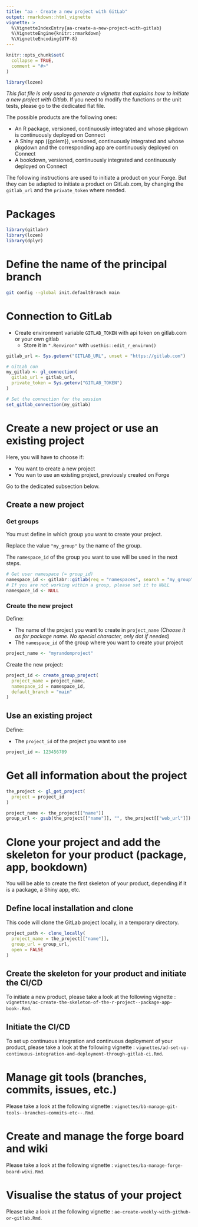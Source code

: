 ```yaml
---
title: "aa - Create a new project with GitLab"
output: rmarkdown::html_vignette
vignette: >
  %\VignetteIndexEntry{aa-create-a-new-project-with-gitlab}
  %\VignetteEngine{knitr::rmarkdown}
  %\VignetteEncoding{UTF-8}
---
```


```r
knitr::opts_chunk$set(
  collapse = TRUE,
  comment = "#>"
)
```

```r
library(lozen)
```

<!-- WARNING - This vignette is generated by {fusen} from /dev/flat_create_new_project_gitlab.Rmd: do not edit by hand -->

*This flat file is only used to generate a vignette that explains how to initiate a new project with Gitlab*. If you need to modify the functions or the unit tests, please go to the dedicated flat file. 

The possible products are the following ones:

- An R package, versioned, continuously integrated and whose pkgdown is continuously deployed on Connect
- A Shiny app ({golem}), versioned, continuously integrated and whose pkgdown and the corresponding app are continuously deployed on Connect
- A bookdown, versioned, continuously integrated and continuously deployed on Connect

The following instructions are used to initiate a product on your Forge. But they can be adapted to initiate a product on GitLab.com, by changing the `gitlab_url` and the `private_token` where needed.


# Packages

```r
library(gitlabr)
library(lozen)
library(dplyr)
```

# Define the name of the principal branch

```bash
git config --global init.defaultBranch main
```

# Connection to GitLab

- Create environment variable `GITLAB_TOKEN` with api token on gitlab.com or your own gitlab
  + Store it in `".Renviron"` with `usethis::edit_r_environ()`


```r
gitlab_url <- Sys.getenv("GITLAB_URL", unset = "https://gitlab.com")

# GitLab con
my_gitlab <- gl_connection(
  gitlab_url = gitlab_url,
  private_token = Sys.getenv("GITLAB_TOKEN")
)

# Set the connection for the session
set_gitlab_connection(my_gitlab)
```

# Create a new project or use an existing project

Here, you will have to choose if: 

- You want to create a new project 
- You wan to use an existing project, previously created on Forge

Go to the dedicated subsection below.


## Create a new project

### Get groups

You must define in which group you want to create your project. 

Replace the value `"my_group"` by the name of the group.

The `namespace_id` of the group you want to use will be used in the next steps.


```r
# Get user namespace (= group_id)
namespace_id <- gitlabr::gitlab(req = "namespaces", search = "my_group")[["id"]]
# If you are not working within a group, please set it to NULL
namespace_id <- NULL
```

### Create the new project

Define:

- The name of the project you want to create in `project_name` *(Choose it as for package name. No special character, only dot if needed)*
- The `namespace_id` of the group where you want to create your project


```r
project_name <- "myrandomproject"
```

Create the new project:


```r
project_id <- create_group_project(
  project_name = project_name,
  namespace_id = namespace_id,
  default_branch = "main"
)
```

## Use an existing project

Define:

- The `project_id` of the project you want to use


```r
project_id <- 123456789
```

# Get all information about the project

```r
the_project <- gl_get_project(
  project = project_id
)

project_name <- the_project[["name"]]
group_url <- gsub(the_project[["name"]], "", the_project[["web_url"]])
```

# Clone your project and add the skeleton for your product (package, app, bookdown)

You will be able to create the first skeleton of your product, depending if it is a package, a Shiny app, etc.


## Define local installation and clone

This code will clone the GitLab project locally, in a temporary directory.


```r
project_path <- clone_locally(
  project_name = the_project[["name"]],
  group_url = group_url,
  open = FALSE
)
```

## Create the skeleton for your product and initiate the CI/CD

   
To initiate a new product, please take a look at the following vignette : `vignettes/ac-create-the-skeleton-of-the-r-project--package-app-book-.Rmd`.


## Initiate the CI/CD

To set up continuous integration and continuous deployment of your product, please take a look at the following vignette : `vignettes/ad-set-up-continuous-integration-and-deployment-through-gitlab-ci.Rmd`.



# Manage git tools (branches, commits, issues, etc.)

Please take a look at the following vignette : `vignettes/bb-manage-git-tools--branches-commits-etc--.Rmd`.



# Create and manage the forge board and wiki

Please take a look at the following vignette : `vignettes/ba-manage-forge-board-wiki.Rmd`.



# Visualise the status of your project

Please take a look at the following vignette : `ae-create-weekly-with-github-or-gitlab.Rmd`.

<!-- # Units tests -->

